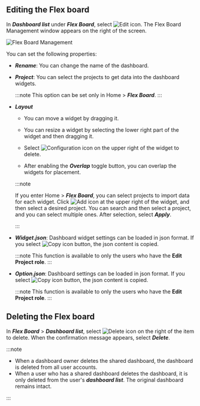 ## Editing the Flex board

In **_Dashboard list_** under **_Flex Board_**, select ![Edit icon](/img/ico-edit.svg). The Flex Board Management window appears on the right of the screen.

![Flex Board Management](/img/flexboard-manage.png)

You can set the following properties:

-   **_Rename_**: You can change the name of the dashboard.

-   **_Project_**: You can select the projects to get data into the dashboard widgets.

    :::note
    This option can be set only in Home > **_Flex Board_**.
    :::

-   **_Layout_**

    -   You can move a widget by dragging it.

    -   You can resize a widget by selecting the lower right part of the widget and then dragging it.

    -   Select ![Configuration icon](/img/ico-trash.svg) on the upper right of the widget to delete.

    -   After enabling the **_Overlap_** toggle button, you can overlap the widgets for placement.

    :::note

    If you enter Home > **_Flex Board_**, you can select projects to import data for each widget. Click ![Add icon](/img/ico-add.svg) at the upper right of the widget, and then select a desired project. You can search and then select a project, and you can select multiple ones. After selection, select **_Apply_**.

    :::

-   **_Widget.json_**: Dashboard widget settings can be loaded in json format. If you select ![Copy icon](/img/ico-copy.svg) button, the json content is copied.

    :::note
    This function is available to only the users who have the **Edit Project role**.
    :::

-   **_Option.json_**: Dashboard settings can be loaded in json format. If you select ![Copy icon](/img/ico-copy.svg) button, the json content is copied.

    :::note
    This function is available to only the users who have the **Edit Project role**.
    :::

## Deleting the Flex board

In **_Flex Board_** > **_Dashboard list_**, select ![Delete icon](/img/ico-trash.svg) on the right of the item to delete. When the confirmation message appears, select **_Delete_**.

:::note

-   When a dashboard owner deletes the shared dashboard, the dashboard is deleted from all user accounts.
-   When a user who has a shared dashboard deletes the dashboard, it is only deleted from the user's **_dashboard list_**. The original dashboard remains intact.

:::
